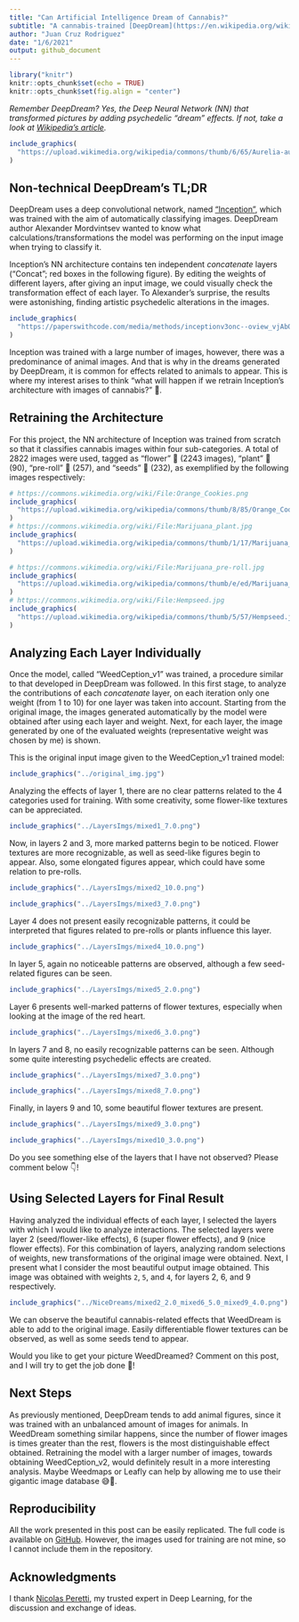 ```yaml
---
title: "Can Artificial Intelligence Dream of Cannabis?"
subtitle: "A cannabis-trained [DeepDream](https://en.wikipedia.org/wiki/DeepDream) approach"
author: "Juan Cruz Rodriguez"
date: "1/6/2021"
output: github_document
---
```


```r
library("knitr")
knitr::opts_chunk$set(echo = TRUE)
knitr::opts_chunk$set(fig.align = "center")
```

_Remember DeepDream? Yes, the Deep Neural Network (NN) that transformed pictures by adding psychedelic "dream" effects. If not, take a look at [Wikipedia's article](https://en.wikipedia.org/wiki/DeepDream)._

```r
include_graphics(
  "https://upload.wikimedia.org/wikipedia/commons/thumb/6/65/Aurelia-aurita-3-0049.jpg/320px-Aurelia-aurita-3-0049.jpg"
)
```

## Non-technical DeepDream's TL;DR

DeepDream uses a deep convolutional network, named ["Inception"](https://paperswithcode.com/method/inception-v3), which was trained with the aim of automatically classifying images. DeepDream author Alexander Mordvintsev wanted to know what calculations/transformations the model was performing on the input image when trying to classify it.

Inception's NN architecture contains ten independent _concatenate_ layers ("Concat"; red boxes in the following figure). By editing the weights of different layers, after giving an input image, we could visually check the transformation effect of each layer. To Alexander's surprise, the results were astonishing, finding artistic psychedelic alterations in the images.

```r
include_graphics(
  "https://paperswithcode.com/media/methods/inceptionv3onc--oview_vjAbOfw.png"
)
```

Inception was trained with a large number of images, however, there was a predominance of animal images. And that is why in the dreams generated by DeepDream, it is common for effects related to animals to appear. This is where my interest arises to think "what will happen if we retrain Inception's architecture with images of cannabis?" 🤯.

## Retraining the Architecture

For this project, the NN architecture of Inception was trained from scratch so that it classifies cannabis images within four sub-categories. A total of 2822 images were used, tagged as "flower" 💐 (2243 images), "plant" 🌱 (90), "pre-roll" 🚬 (257), and "seeds" 🌰 (232), as exemplified by the following images respectively:

```r
# https://commons.wikimedia.org/wiki/File:Orange_Cookies.png
include_graphics(
  "https://upload.wikimedia.org/wikipedia/commons/thumb/8/85/Orange_Cookies.png/320px-Orange_Cookies.png"
)
# https://commons.wikimedia.org/wiki/File:Marijuana_plant.jpg
include_graphics(
  "https://upload.wikimedia.org/wikipedia/commons/thumb/1/17/Marijuana_plant.jpg/180px-Marijuana_plant.jpg"
)
```

```r
# https://commons.wikimedia.org/wiki/File:Marijuana_pre-roll.jpg
include_graphics(
  "https://upload.wikimedia.org/wikipedia/commons/thumb/e/ed/Marijuana_pre-roll.jpg/320px-Marijuana_pre-roll.jpg"
)
# https://commons.wikimedia.org/wiki/File:Hempseed.jpg
include_graphics(
  "https://upload.wikimedia.org/wikipedia/commons/thumb/5/57/Hempseed.jpg/320px-Hempseed.jpg"
)
```


## Analyzing Each Layer Individually

Once the model, called "WeedCeption_v1" was trained, a procedure similar to that developed in DeepDream was followed. In this first stage, to analyze the contributions of each _concatenate_ layer, on each iteration only one weight (from 1 to 10) for one layer was taken into account. Starting from the original image, the images generated automatically by the model were obtained after using each layer and weight. Next, for each layer, the image generated by one of the evaluated weights (representative weight was chosen by me) is shown.

This is the original input image given to the WeedCeption_v1 trained model:

```r
include_graphics("../original_img.jpg")
```

Analyzing the effects of layer 1, there are no clear patterns related to the 4 categories used for training. With some creativity, some flower-like textures can be appreciated.

```r
include_graphics("../LayersImgs/mixed1_7.0.png")
```

Now, in layers 2 and 3, more marked patterns begin to be noticed. Flower textures are more recognizable, as well as seed-like figures begin to appear. Also, some elongated figures appear, which could have some relation to pre-rolls.

```r
include_graphics("../LayersImgs/mixed2_10.0.png")
```

```r
include_graphics("../LayersImgs/mixed3_7.0.png")
```

Layer 4 does not present easily recognizable patterns, it could be interpreted that figures related to pre-rolls or plants influence this layer.

```r
include_graphics("../LayersImgs/mixed4_10.0.png")
```

In layer 5, again no noticeable patterns are observed, although a few seed-related figures can be seen.

```r
include_graphics("../LayersImgs/mixed5_2.0.png")
```

Layer 6 presents well-marked patterns of flower textures, especially when looking at the image of the red heart.

```r
include_graphics("../LayersImgs/mixed6_3.0.png")
```

In layers 7 and 8, no easily recognizable patterns can be seen. Although some quite interesting psychedelic effects are created.

```r
include_graphics("../LayersImgs/mixed7_3.0.png")
```

```r
include_graphics("../LayersImgs/mixed8_7.0.png")
```

Finally, in layers 9 and 10, some beautiful flower textures are present.

```r
include_graphics("../LayersImgs/mixed9_3.0.png")
```

```r
include_graphics("../LayersImgs/mixed10_3.0.png")
```

<!-- # 1   maybe flower -->
<!-- # 2   seed / flower -->
<!-- # 3   seed / flower / preroll shapes -->
<!-- # 4   preroll shapes / plant shapes -->
<!-- # 5   maybe seed -->
<!-- # 6   super flower -->
<!-- # 7   psyco -->
<!-- # 8   psyco -->
<!-- # 9   nice flower -->
<!-- # 10  nice flower -->

Do you see something else of the layers that I have not observed? Please comment below 👇!

## Using Selected Layers for Final Result

Having analyzed the individual effects of each layer, I selected the layers with which I would like to analyze interactions. The selected layers were layer 2 (seed/flower-like effects), 6 (super flower effects), and 9 (nice flower effects). For this combination of layers, analyzing random selections of weights, new transformations of the original image were obtained. Next, I present what I consider the most beautiful output image obtained. This image was obtained with weights `2`, `5`, and `4`, for layers 2, 6, and 9 respectively.

```r
include_graphics("../NiceDreams/mixed2_2.0_mixed6_5.0_mixed9_4.0.png")
```

We can observe the beautiful cannabis-related effects that WeedDream is able to add to the original image. Easily differentiable flower textures can be observed, as well as some seeds tend to appear.

Would you like to get your picture WeedDreamed? Comment on this post, and I will try to get the job done 🦾!

## Next Steps

As previously mentioned, DeepDream tends to add animal figures, since it was trained with an unbalanced amount of images for animals. In WeedDream something similar happens, since the number of flower images is times greater than the rest, flowers is the most distinguishable effect obtained. Retraining the model with a larger number of images, towards obtaining WeedCeption_v2, would definitely result in a more interesting analysis. Maybe Weedmaps or Leafly can help by allowing me to use their gigantic image database 😅🙏.

## Reproducibility

All the work presented in this post can be easily replicated. The full code is available on [GitHub](https://github.com/jcrodriguez1989/weeddream/). However, the images used for training are not mine, so I cannot include them in the repository.

## Acknowledgments

I thank [Nicolas Peretti](https://github.com/nicoperetti), my trusted expert in Deep Learning, for the discussion and exchange of ideas.
